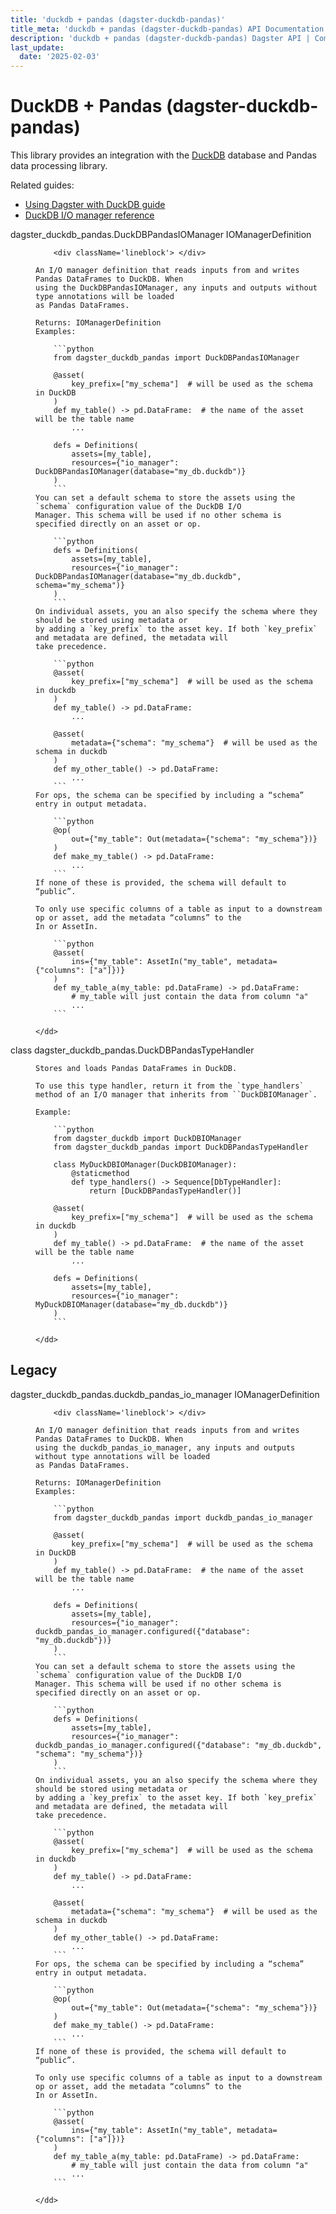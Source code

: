 ```yaml
---
title: 'duckdb + pandas (dagster-duckdb-pandas)'
title_meta: 'duckdb + pandas (dagster-duckdb-pandas) API Documentation - Build Better Data Pipelines | Python Reference Documentation for Dagster'
description: 'duckdb + pandas (dagster-duckdb-pandas) Dagster API | Comprehensive Python API documentation for Dagster, the data orchestration platform. Learn how to build, test, and maintain data pipelines with our detailed guides and examples.'
last_update:
  date: '2025-02-03'
---
```


<div class="section" id="duckdb-pandas-dagster-duckdb-pandas">


# DuckDB + Pandas (dagster-duckdb-pandas)

This library provides an integration with the [DuckDB](https://duckdb.org/) database and Pandas data processing library.

Related guides:

  - [Using Dagster with DuckDB guide](https://docs.dagster.io/integrations/duckdb)
  - [DuckDB I/O manager reference](https://docs.dagster.io/integrations/duckdb/reference)


<dl>
    <dt><Link id='dagster_duckdb_pandas.DuckDBPandasIOManager'>dagster_duckdb_pandas.DuckDBPandasIOManager IOManagerDefinition</Link></dt>
    <dd>

        <div className='lineblock'> </div>

    An I/O manager definition that reads inputs from and writes Pandas DataFrames to DuckDB. When
    using the DuckDBPandasIOManager, any inputs and outputs without type annotations will be loaded
    as Pandas DataFrames.

    Returns: IOManagerDefinition
    Examples:

        ```python
        from dagster_duckdb_pandas import DuckDBPandasIOManager

        @asset(
            key_prefix=["my_schema"]  # will be used as the schema in DuckDB
        )
        def my_table() -> pd.DataFrame:  # the name of the asset will be the table name
            ...

        defs = Definitions(
            assets=[my_table],
            resources={"io_manager": DuckDBPandasIOManager(database="my_db.duckdb")}
        )
        ```
    You can set a default schema to store the assets using the `schema` configuration value of the DuckDB I/O
    Manager. This schema will be used if no other schema is specified directly on an asset or op.

        ```python
        defs = Definitions(
            assets=[my_table],
            resources={"io_manager": DuckDBPandasIOManager(database="my_db.duckdb", schema="my_schema")}
        )
        ```
    On individual assets, you an also specify the schema where they should be stored using metadata or
    by adding a `key_prefix` to the asset key. If both `key_prefix` and metadata are defined, the metadata will
    take precedence.

        ```python
        @asset(
            key_prefix=["my_schema"]  # will be used as the schema in duckdb
        )
        def my_table() -> pd.DataFrame:
            ...

        @asset(
            metadata={"schema": "my_schema"}  # will be used as the schema in duckdb
        )
        def my_other_table() -> pd.DataFrame:
            ...
        ```
    For ops, the schema can be specified by including a “schema” entry in output metadata.

        ```python
        @op(
            out={"my_table": Out(metadata={"schema": "my_schema"})}
        )
        def make_my_table() -> pd.DataFrame:
            ...
        ```
    If none of these is provided, the schema will default to “public”.

    To only use specific columns of a table as input to a downstream op or asset, add the metadata “columns” to the
    In or AssetIn.

        ```python
        @asset(
            ins={"my_table": AssetIn("my_table", metadata={"columns": ["a"]})}
        )
        def my_table_a(my_table: pd.DataFrame) -> pd.DataFrame:
            # my_table will just contain the data from column "a"
            ...
        ```

    </dd>

</dl>
<dl>
    <dt><Link id='dagster_duckdb_pandas.DuckDBPandasTypeHandler'>class dagster_duckdb_pandas.DuckDBPandasTypeHandler</Link></dt>
    <dd>

    Stores and loads Pandas DataFrames in DuckDB.

    To use this type handler, return it from the `type_handlers` method of an I/O manager that inherits from ``DuckDBIOManager`.

    Example:

        ```python
        from dagster_duckdb import DuckDBIOManager
        from dagster_duckdb_pandas import DuckDBPandasTypeHandler

        class MyDuckDBIOManager(DuckDBIOManager):
            @staticmethod
            def type_handlers() -> Sequence[DbTypeHandler]:
                return [DuckDBPandasTypeHandler()]

        @asset(
            key_prefix=["my_schema"]  # will be used as the schema in duckdb
        )
        def my_table() -> pd.DataFrame:  # the name of the asset will be the table name
            ...

        defs = Definitions(
            assets=[my_table],
            resources={"io_manager": MyDuckDBIOManager(database="my_db.duckdb")}
        )
        ```

    </dd>

</dl>
<div class="section" id="legacy">

## Legacy

<dl>
    <dt><Link id='dagster_duckdb_pandas.duckdb_pandas_io_manager'>dagster_duckdb_pandas.duckdb_pandas_io_manager IOManagerDefinition</Link></dt>
    <dd>

        <div className='lineblock'> </div>

    An I/O manager definition that reads inputs from and writes Pandas DataFrames to DuckDB. When
    using the duckdb_pandas_io_manager, any inputs and outputs without type annotations will be loaded
    as Pandas DataFrames.

    Returns: IOManagerDefinition
    Examples:

        ```python
        from dagster_duckdb_pandas import duckdb_pandas_io_manager

        @asset(
            key_prefix=["my_schema"]  # will be used as the schema in DuckDB
        )
        def my_table() -> pd.DataFrame:  # the name of the asset will be the table name
            ...

        defs = Definitions(
            assets=[my_table],
            resources={"io_manager": duckdb_pandas_io_manager.configured({"database": "my_db.duckdb"})}
        )
        ```
    You can set a default schema to store the assets using the `schema` configuration value of the DuckDB I/O
    Manager. This schema will be used if no other schema is specified directly on an asset or op.

        ```python
        defs = Definitions(
            assets=[my_table],
            resources={"io_manager": duckdb_pandas_io_manager.configured({"database": "my_db.duckdb", "schema": "my_schema"})}
        )
        ```
    On individual assets, you an also specify the schema where they should be stored using metadata or
    by adding a `key_prefix` to the asset key. If both `key_prefix` and metadata are defined, the metadata will
    take precedence.

        ```python
        @asset(
            key_prefix=["my_schema"]  # will be used as the schema in duckdb
        )
        def my_table() -> pd.DataFrame:
            ...

        @asset(
            metadata={"schema": "my_schema"}  # will be used as the schema in duckdb
        )
        def my_other_table() -> pd.DataFrame:
            ...
        ```
    For ops, the schema can be specified by including a “schema” entry in output metadata.

        ```python
        @op(
            out={"my_table": Out(metadata={"schema": "my_schema"})}
        )
        def make_my_table() -> pd.DataFrame:
            ...
        ```
    If none of these is provided, the schema will default to “public”.

    To only use specific columns of a table as input to a downstream op or asset, add the metadata “columns” to the
    In or AssetIn.

        ```python
        @asset(
            ins={"my_table": AssetIn("my_table", metadata={"columns": ["a"]})}
        )
        def my_table_a(my_table: pd.DataFrame) -> pd.DataFrame:
            # my_table will just contain the data from column "a"
            ...
        ```

    </dd>

</dl>
</div></div>
